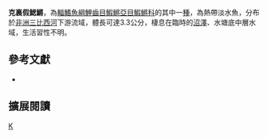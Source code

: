 {{Speciesbox 
| taxon = Nothobranchius krysanovi
| status = NE
| status_system = IUCN3.1
| authority =  [[Shidlovskiy|Shidlovskiy]], [[Watters|Watters]] & [[Wildekamp|Wildekamp]], 2010
| synonyms = 
}}
'''克裏假鰓鱂'''，為[[輻鰭魚綱|輻鰭魚綱]][[鯉齒目|鯉齒目]][[鰕鱂亞目|鰕鱂亞目]][[鰕鱂科|鰕鱂科]]的其中一[[種|種]]，為熱帶淡水魚，分布於[[非洲|非洲]][[三比西河|三比西河]]下游流域，體長可達3.3公分，棲息在臨時的[[沼澤|沼澤]]、水塘底中層水域，生活習性不明。
== 參考文獻 ==
*{{FishBase_species|genus=Nothobranchius|species=krysanovi|year=2014|month=8}}

== 擴展閱讀 ==
{{refbegin}}
{{wikispecies-inline|Nothobranchius krysanovi|克裏假鰓鱂}}
{{refend}}
{{Taxonbar|from=Q6417358}}

[[Category:假鰓鱂屬|K]]